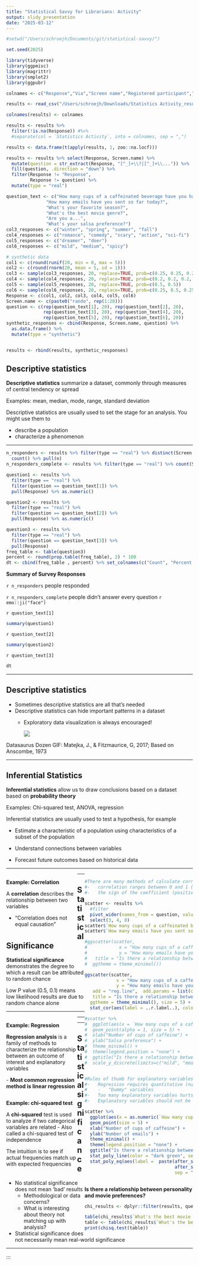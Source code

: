 ```yaml
---
title: "Statistical Savvy for Librarians: Activity"
output: slidy_presentation
date: "2025-03-12"
---
```


```r
#setwd("/Users/schroejh/Documents/git/statistical-savvy/")

set.seed(2025)

library(tidyverse)
library(ggpmisc)
library(magrittr)
library(smplot2)
library(ggpubr)

colnames <- c("Response","Via","Screen name","Registered participant","Created At") 

results <- read_csv("/Users/schroejh/Downloads/Statistics Activity_results.csv") 

colnames(results) <- colnames

results <- results %>%
  filter(!is.na(Response)) #%>%
  #separate(col = `Statistics Activity`, into = colnames, sep = ",") 

results <- data.frame(t(apply(results, 1, zoo::na.locf)))

results <- results %>% select(Response, Screen.name) %>%
  mutate(question = str_extract(Response, "[^_]+\\?|[^_]+\\...")) %>%
  fill(question, .direction = "down") %>%
  filter(Response != "Response",
         Response != question) %>%
  mutate(type = "real")

question_text <- c("How many cups of a caffeinated beverage have you had today?",
               "How many emails have you sent so far today?",
               "What's your favorite season?",
               "What's the best movie genre?",
               "Are you a...",
               "What's your salsa preference?")
col3_responses <- c("winter", "spring", "summer", "fall")
col4_responses <- c("romance", "comedy", "scary", "action", "sci-fi")
col5_responses <- c("dreamer", "doer")
col6_responses <- c("mild", "medium", "spicy")

# synthetic data
col1 <- c(round(runif(20, min = 0, max = 5)))
col2 <- c(round(rnorm(20, mean = 5, sd = 1)))
col3 <- sample(col3_responses, 20, replace=TRUE, prob=c(0.25, 0.25, 0.25, 0.25))
col4 <- sample(col4_responses, 20, replace=TRUE, prob=c(0.2, 0.2, 0.2, 0.2, 0.2))
col5 <- sample(col5_responses, 20, replace=TRUE, prob=c(0.5, 0.5))
col6 <- sample(col6_responses, 20, replace=TRUE, prob=c(0.25, 0.5, 0.25))
Response <- c(col1, col2, col3, col4, col5, col6)
Screen.name <- c(paste0("rando", rep(1:20)))
question <- c(rep(question_text[1], 20), rep(question_text[2], 20),
              rep(question_text[3], 20), rep(question_text[4], 20),
              rep(question_text[5], 20), rep(question_text[6], 20))
synthetic_responses <- cbind(Response, Screen.name, question) %>%  
  as.data.frame() %>%
  mutate(type = "synthetic")


results <- rbind(results, synthetic_responses)

```

## Descriptive statistics

**Descriptive statistics** summarize a dataset, commonly through measures of central tendency or spread

Examples: mean, median, mode, range, standard deviation

Descriptive statistics are usually used to set the stage for an analysis. You might use them to

-   describe a population
-   characterize a phenomenon

------------------------------------------------------------------------

```{=html}
<!---::: {.left style="float:left;width:38%"}
## Descriptive statistics

**Descriptive statistics** summarize a dataset, commonly through measures of central tendency or spread

Examples: mean, median, mode, range, standard deviation

Descriptive statistics are usually used to set the stage for an analysis. You might use them to

-   describe a population
-   characterize a phenomenon

:::
-->
```

```r
n_responders <- results %>% filter(type == "real") %>% distinct(Screen.name) %>%
  count() %>% pull(n)
n_responders_complete <- results %>% filter(type == "real") %>% count(Screen.name) %>% filter(n < 6) %>% nrow()

question1 <- results %>% 
  filter(type == "real") %>% 
  filter(question == question_text[1]) %>%
  pull(Response) %>% as.numeric()

question2 <- results %>% 
  filter(type == "real") %>% 
  filter(question == question_text[2]) %>%
  pull(Response) %>% as.numeric()

question3 <- results %>% 
  filter(type == "real") %>% 
  filter(question == question_text[3]) %>%
  pull(Response)
freq_table <- table(question3)
percent <- round(prop.table(freq_table), 2) * 100
dt <- cbind(freq_table , percent) %>% set_colnames(c("Count", "Percent (%)"))

```

**Summary of Survey Responses**

`r n_responders` people responded

`r n_responders_complete` people didn't answer every question `r emo::ji("face")`

`r question_text[1]`

```r
summary(question1)
```

`r question_text[2]`

```r
summary(question2)
```

`r question_text[3]`

```r
dt
```
</div>
------------------------------------------------------------------------

## Descriptive statistics

-   Sometimes descriptive statistics are all that's needed
-   Descriptive statistics can hide important patterns in a dataset
    -   Exploratory data visualization is always encouraged!

        ![](Datasaurus%20Dozen%20-%20Imgur.gif)

Datasaurus Dozen GIF: Matejka, J., & Fitzmaurice, G, 2017; Based on Anscombe, 1973

------------------------------------------------------------------------

## Inferential Statistics

**Inferential statistics** allow us to draw conclusions based on a dataset based on **probability theory**

Examples: Chi-squared test, ANOVA, regression

Inferential statistics are usually used to test a hypothesis, for example

-   Estimate a characteristic of a population using characteristics of a subset of the population

-   Understand connections between variables

-   Forecast future outcomes based on historical data

------------------------------------------------------------------------

::: {.left style="float:left;width:38%"}
**Example: Correlation**

A **correlation** describes the relationship between two variables

-   "Correlation does not equal causation"
:::

::: {.right style="float:right;width:58%"}
```r
#There are many methods of calculate correlation coefficient, but generally
#-   correlation ranges between 0 and 1 (1 means perfect relationship)
#-   the sign of the coefficient (positive or negative) is the direction of the relationship

scatter <- results %>% 
  #filter
  pivot_wider(names_from = question, values_from = Response) %>%
  select(3, 4, 8)
scatter$`How many cups of a caffeinated beverage have you had today?` <- as.numeric(scatter$`How many cups of a caffeinated beverage have you had today?`)
scatter$`How many emails have you sent so far today?` <- as.numeric(scatter$`How many emails have you sent so far today?`)

#ggscatter(scatter, 
#            x = "How many cups of a caffeinated beverage have you had today?", 
#            y = "How many emails have you sent so far today?",
#   title = "Is there a relationship between caffeine consumption and productivity?",
#  ggtheme = theme_minimal())

ggscatter(scatter, 
            x = "How many cups of a caffeinated beverage have you had today?", 
            y = "How many emails have you sent so far today?",
   add = "reg.line",  add.params = list(color = "dark green"),
   title = "Is there a relationship between caffeine consumption and productivity?",
  ggtheme = theme_minimal(), size = 5) +
  stat_cor(aes(label = ..r.label..), color = "dark green")

#scatter %>% 
#  ggplot(aes(x = `How many cups of a caffeinated beverage have you had today?`, y = `What's your salsa preference?`)) +
#  geom_point(alpha = 1, size = 5) +
#  xlab("Number of cups of caffeine") + 
#  ylab("Salsa preference") +
#  theme_minimal() +
#  theme(legend.position = "none") +
#  ggtitle("Is there a relationship between caffeine consumption\n and spice tolerance?") +
#  scale_y_discrete(limits=c("mild", "medium", "spicy"))

```
:::

------------------------------------------------------------------------

## Statistical Significance

**Statistical significance** demonstrates the degree to which a result can be attributed to random chance

Low P value (0.5, 0.1) means low likelihood results are due to random chance alone

------------------------------------------------------------------------

::: {.left style="float:left;width:38%"}
**Example: Regression**

**Regression analysis** is a family of methods to characterize the relationship between an outcome of interest and explanatory variables

\- **Most common regression method is linear regression**

:::

::: {.right style="float:right;width:58%"}
```r
#Rules of thumb for explanatory variables
#-   Regression requires quantitative (numeric) inputs, but qualitative (categorical) inputs can be coded
#    -   "Dummy" variables
#-   Too many explanatory variables hurts model performance
#-   Explanatory variables should not be correlated

scatter %>% 
  ggplot(aes(x = as.numeric(`How many cups of a caffeinated beverage have you had today?`), y = as.numeric(`How many emails have you sent so far today?`))) +
  geom_point(size = 5) +
  xlab("Number of cups of caffeine") + 
  ylab("Number of emails") +
  theme_minimal() +
  theme(legend.position = "none") +
  ggtitle("Is there a relationship between caffeine consumption and productivity?") + 
  stat_poly_line(color = "dark green", se = FALSE) +
  stat_poly_eq(aes(label =  paste(after_stat(eq.label), "*\" with \"*", 
                                  after_stat(p.value.label), "*\"\"",
                                  sep = "")), size = 5, color = "dark green")
```
:::

------------------------------------------------------------------------

::: {.left style="float:left;width:38%"}

**Example: chi-squared test**

A **chi-squared** test is used to analyze if two categorical variables are related - Also called a chi-squared test of independence

The intuition is to see if actual frequencies match up with expected frequencies

:::

::: {.right style="float:right;width:58%"}

**Is there a relationship between personality and movie preferences?**

```r
chi_results <- dplyr::filter(results, question == "Are you a..." | question == "What's the best movie genre?") %>% pivot_wider(names_from = question, values_from = Response)

table(chi_results$`What's the best movie genre?`, chi_results$`Are you a...`)
table <- table(chi_results$`What's the best movie genre?`, chi_results$`Are you a...`)
print(chisq.test(table))
```

:::

------------------------------------------------------------------------

## Statistical significance

-   No statistical significance does not mean ‘bad’ results
    -   Methodological or data concerns?
    -   What is interesting about theory not matching up with analysis?
-   Statistical significance does not necessarily mean real-world significance

------------------------------------------------------------------------
:::
